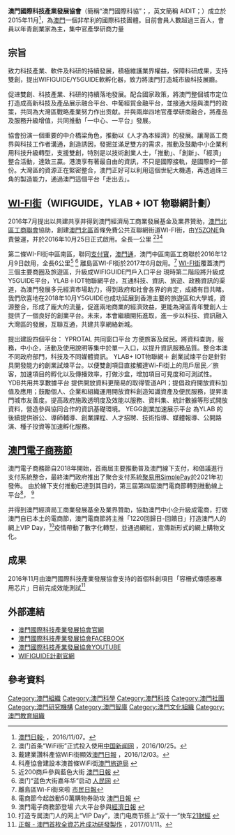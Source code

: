 {{infobox Organization
|name             = 澳門國際科技產業發展協會
|image            = 
|size             = 300px
|formation        = 2015年10月
|type             = 協會
|leader_title     = 會長
|leader_name      = 李彩紅女士
|website          = http://www.aidit.org/
}}

'''澳門國際科技產業發展協會'''（簡稱“澳門國際科協”；{{lang-en|Macau International Industrial Technology Development Association}}，英文簡稱 AIDIT；{{lang-pt|AssociaçãoInternacional de Desenvolvimento de IndústriaTecnológica de Macau}}）成立於2015年11月<ref>[http://www.macaodaily.com/html/2015-11/07/content_1042743.htm 澳門日報·] {{webarchive|url=https://web.archive.org/web/20170319113757/http://www.macaodaily.com/html/2015-11/07/content_1042743.htm |date=2017-03-19 }}，2016/11/07。</ref>，為[[澳門|澳門]]一個非牟利的國際科技團體。目前會員人數超過三百人，會員以年青創業家為主，集中官產學研商力量

== 宗旨 ==
致力科技產業、軟件及科研的持續發展，積極維護業界權益，保障科研成果，支持雙創，提出WIFIGUIDE/Y5GUIDE軟孵化器，致力將澳門打造城市級科技展廳。

促进雙創、科技產業、科研的持續落地發展。配合國家政策，將澳門整個城市定位打造成高新科技及產品展示融合平台、中葡經貿金融平台，並接通大陸與澳門的政策，共同為大灣區戰略產業努力作出贡献。并與兩岸四地官產學研商融合，將產品及服務升級增值，共同推動「一中心、一平台」發展。

協會扮演一個重要的中介橋梁角色，推動以《人才為本經濟》的發展。讓灣區工商界與科技工作者溝通，創造誘因，發掘並滿足雙方的需求，推動及鼓勵中小企業利用科技升級轉型，支援雙創，特別是以技術創業人士，「推動」、「創新」、「經濟」整合活動，達致三贏。港澳享有著最自由的資訊，不只是國際接軌，是國際的一部份。大灣區的資源正在緊密整合，澳門正好可以利用這個世紀大機遇，再透過珠三角的製造能力，通過澳門這個平台「走出去」。

==[[WI-FI街|WI-FI街]]（WIFIGUIDE，YLAB + IOT 物聯網計劃） ==
2016年7月提出以共建共享并得到澳門經濟局工商業發展基金及業界贊助，[[澳門北區工商聯會|澳門北區工商聯會]]協助，創建[[澳門北區|澳門北區]]首條免費公共互聯網街道WI-FI街，由[[Y5ZONE|Y5ZONE]]負責營運，并於2016年10月25日正式啟用。全長一公里 <ref>澳门首条“WiFi街”正式投入使用[http://www.chinanews.com/ga/2016/10-25/8043335.shtml 中国新闻网] {{Wayback|url=http://www.chinanews.com/ga/2016/10-25/8043335.shtml |date=20170319112704 }}，2016/10/25。</ref><ref>戴建業讚科產協WiFi街顯效[http://www.chinanews.com/ga/2016/10-25/8043335.shtml 澳門日報] {{Wayback|url=http://www.chinanews.com/ga/2016/10-25/8043335.shtml |date=20170319112704 }}，2016/12/03。</ref><ref>科產協會建設本澳首條WiFi街[http://mtt.macaotourism.gov.mo/201612/cn/contents/4/555.html?1480475343 澳門旅遊局] {{Wayback|url=http://mtt.macaotourism.gov.mo/201612/cn/contents/4/555.html?1480475343 |date=20170319135202 }}</ref>

第二條WI-FI街中區南區，聯同[[支付寶|支付寶]]，[[澳門通|澳門通]]，澳門中區南區工商聯於2016年12月9日啟用，全長6公里<ref>近200商戶參與藍色大街 
[http://www.macaodaily.com/html/2016-12/10/content_1142243.htm 澳門日報] {{webarchive|url=https://web.archive.org/web/20170320054421/http://www.macaodaily.com/html/2016-12/10/content_1142243.htm |date=2017-03-20 }}</ref>
<ref>澳门“蓝色大街嘉年华”启动
[http://hm.people.com.cn/n1/2016/1209/c42272-28938985.html 人民网] {{Wayback|url=http://hm.people.com.cn/n1/2016/1209/c42272-28938985.html |date=20161210145329 }}</ref>
離島區WI-FI街於2017年6月啟用。<ref>離島區Wi-Fi街來啦
[http://www.shimindaily.net/v1/entertainment/%E6%BF%A0%E6%B1%9F%E5%BF%AB%E8%A8%8A/%E9%9B%A2%E5%B3%B6%E5%8D%80wi-fi%E8%A1%97%E6%9C%88%E4%B8%AD%E5%88%86%E9%9A%8E%E6%AE%B5%E8%90%BD%E5%9C%B0/ 市民日報]{{Dead link|date=2018年7月 |bot=InternetArchiveBot |fix-attempted=yes }}</ref>
[[WI-FI街|WI-FI街]]覆蓋澳門三個主要商圈及旅遊區，升級成WIFIGUIDE門戶入口平台
現時第二階段將升級成Y5GUIDE平台，YLAB＋IOT物聯網平台，互通科技、資訊、旅遊、政務資訊的渠道，為澳門發展多元經濟市場助力，得到政府和社會各界的肯定，成績有目共睹。我們欣喜地在2018年10月Y5GUIDE也成功延展到香港主要的旅遊區和大學城，資源整合，形成了龐大的流量，促進兩地商業的經濟效益，更能為灣區青年雙創人士提供了一個良好的創業平台。未來，本會繼續開拓進取，進一步以科技、資訊融入大灣區的發展，互聯互通，共建共享網絡新城。

提出建設四個平台：
YPROTAL 共同窗口平台 方便旅客及居民。將資料查詢，服務，中小企，活動及使用說明等集中於單一入口，以提升資訊服務品質。整合本澳不同政府部門，科技及不同媒體資訊。
YLAB+ IOT物聯網＋ 創業試煉平台是針對具開發能力的創業試煉平台。以便雙創項目直接觸達Wi-Fi街上的用戶居民／旅客，加速項目的孵化以及傳播效率，打做沙盒，增加項目可見度和可測試性。
YDB共用共享數據平台 提供開放資料更簡易的取得管道API；提倡政府開放資料加值及應用；鼓勵個人、企業和組織運用開放資料創造知識資產及便民服務，提昇澳門城市友善度。提高政府施政透明度及效能以服務、資料集、統計數據等形式開放資料，營造參與協同合作的資訊基礎環境。
YEGG創業加速展示平台 為YLAB 的後續提供辦公、導師輔導、創業課程、人才招聘、技術指導、媒體報導、公開路演、種子投資等加速孵化服務。

==[[澳門電子商務節|澳門電子商務節]] ==
澳門電子商務節自2018年開始，首兩屆主要推動普及澳門線下支付，和倡議進行支付系統整合，最終澳門政府推出了聚合支付系統[[聚易用|聚易用]]SimplePay於2021年初發佈。
由於線下支付推動已達到其目的，第三屆第四屆澳門電商節轉到推動線上平台<ref>電商節今起啟動50萬購物券助攻
[http://www.macaodaily.com/html/2021-11/11/content_1556033.htm 澳門日報] {{Wayback|url=http://www.macaodaily.com/html/2021-11/11/content_1556033.htm |date=20211207181407 }}</ref>，
<ref>澳門電子商務節登場 六大平台參與[https://money.udn.com/money/story/122229/5881661 經濟日報] {{Wayback|url=https://money.udn.com/money/story/122229/5881661 |date=20211209195504 }}</ref>

并得到澳門經濟局工商業發展基金及業界贊助，協助澳門中小企升級成電商，打做澳門自已本土的電商節，澳門電商節將主推「1220回歸日-回饋日」打造澳門人的網上VIP Day，<ref>打造专属澳门人的网上“VIP Day”，澳门电商节搭上“双十一”快车[https://m.21jingji.com/article/20211123/herald/4c0522a8984292f77f29a141a415a412.html 21財經] {{Wayback|url=https://m.21jingji.com/article/20211123/herald/4c0522a8984292f77f29a141a415a412.html |date=20211209195407 }}</ref>疫情帶動了數字化轉型，並通過網紅，宣傳新形式的網上購物文化。

== 成果 ==
2016年11月由澳門國際科技產業發展協會支持的首個科創項目「容柵式傳感器專用芯片」日前完成效能測試<ref>[http://www.cyberctm.com/zh_TW/news/detail/1646514#.WM2dCRJ97cM 正報 - 澳門首枚全資芯片成功研發製作] {{Wayback|url=http://www.cyberctm.com/zh_TW/news/detail/1646514#.WM2dCRJ97cM |date=20170319111146 }}，2017/01/11。</ref>


==外部連結==
*[http://www.aidit.org 澳門國際科技產業發展協會官網] {{Wayback|url=http://www.aidit.org/ |date=20210128155310 }}
*[https://www.facebook.com/aiditorg/ 澳門國際科技產業發展協會FACEBOOK]
*[https://www.youtube.com/channel/UCUVG6-aJ-32DfZgWimpdWkw 澳門國際科技產業發展協會YOUTUBE] {{Wayback|url=https://www.youtube.com/channel/UCUVG6-aJ-32DfZgWimpdWkw |date=20170518031557 }}
*[http://www.y5guide.net/ WIFIGUIDE計劃官網] {{Wayback|url=http://www.y5guide.net/ |date=20210125105717 }}

==參考資料==
{{reflist}}

[[Category:澳門組織|Category:澳門組織]]
[[Category:澳門科學|Category:澳門科學]]
[[Category:澳門科技|Category:澳門科技]]
[[Category:澳門社團|Category:澳門社團]]
[[Category:澳門研究機構|Category:澳門研究機構]]
[[Category:澳門智庫|Category:澳門智庫]]
[[Category:澳門文化組織|Category:澳門文化組織]]
[[Category:澳門教育組織|Category:澳門教育組織]]